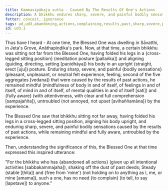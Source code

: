 ```yaml
---
title: Kammavipākaja sutta - Caused By The Results Of One's Actions
description: A bhikkhu endures sharp, severe, and painful bodily sensations caused by the results of past actions, while remaining mindful and fully aware, untroubled by the experience.
fetter: conceit, ignorance
tags: ud,ud3,abandoning,actions,complaining,results,past,sharp,severe,painful, kamma
id: ud3.1
---
```


Thus have I heard - At one time, the Blessed One was dwelling in Sāvatthi, in Jeta's Grove, Anāthapiṇḍika's park. Now, at that time, a certain bhikkhu was sitting not far from the Blessed One, having folded his legs in a \{cross-legged sitting position} (meditation posture [pallaṅka]) and aligning (guiding, directing, setting [paṇidhāya]) his body in an upright (straight, erect [uju]) posture. Enduring sharp, severe, and painful \{bodily sensations} (pleasant, unpleasant, or neutral felt experience, feeling, second of the five aggregates [vedana]) that were caused by the results of past actions, he remained mindful (mindfulness of body in and of itself, of feelings in and of itself, of mind in and of itself, of mental qualities in and of itself [sati]) and \{fully aware} (with attentiveness, with clear and full comprehension [sampajañña]), untroubled (not annoyed, not upset [avihaññamāna]) by the experience.

The Blessed One saw that bhikkhu sitting not far away, having folded his legs in a cross-legged sitting position, aligning his body upright, and enduring sharp, severe, and painful bodily sensations caused by the results of past actions, while remaining mindful and fully aware, untroubled by the experience.

Then, understanding the significance of this, the Blessed One at that time expressed this inspired utterance:

"For the bhikkhu who has \{abandoned all actions} (given up all intentional activities [sabbakammajaha]),
shaking off the dust of past deeds;
Steady (stable [ṭhita]) and \{free from 'mine'} (not holding on to anything as I, me, or mine [amama]), such a one,
has no need \{to complain} (to tell, to say [lapetave]) to anyone."